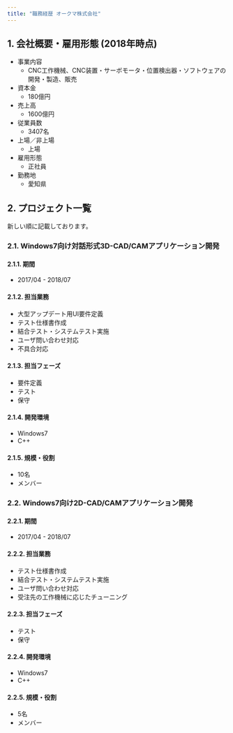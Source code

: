 ```yaml
---
title: "職務経歴 オークマ株式会社"
---
```


## 1. 会社概要・雇用形態 (2018年時点)

- 事業内容
    - CNC工作機械、CNC装置・サーボモータ・位置検出器・ソフトウェアの開発・製造、販売
- 資本金
    - 180億円
- 売上高
    - 1600億円
- 従業員数
    - 3407名
- 上場／非上場
    - 上場
- 雇用形態
    - 正社員
- 勤務地
    - 愛知県

## 2. プロジェクト一覧

新しい順に記載しております。

### 2.1. Windows7向け対話形式3D-CAD/CAMアプリケーション開発

#### 2.1.1. 期間

- 2017/04 - 2018/07

#### 2.1.2. 担当業務

- 大型アップデート用UI要件定義
- テスト仕様書作成
- 結合テスト・システムテスト実施
- ユーザ問い合わせ対応
- 不具合対応

#### 2.1.3. 担当フェーズ

- 要件定義
- テスト
- 保守

#### 2.1.4. 開発環境

- Windows7
- C++

#### 2.1.5. 規模・役割

- 10名
- メンバー

### 2.2. Windows7向け2D-CAD/CAMアプリケーション開発

#### 2.2.1. 期間

- 2017/04 - 2018/07

#### 2.2.2. 担当業務

- テスト仕様書作成
- 結合テスト・システムテスト実施
- ユーザ問い合わせ対応
- 受注先の工作機械に応じたチューニング

#### 2.2.3. 担当フェーズ

- テスト
- 保守

#### 2.2.4. 開発環境

- Windows7
- C++

#### 2.2.5. 規模・役割

- 5名
- メンバー
